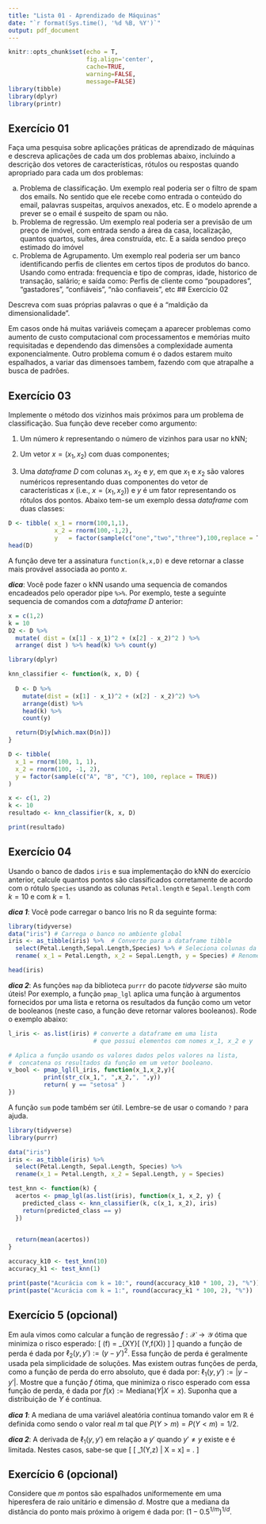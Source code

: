 ```yaml
---
title: "Lista 01 - Aprendizado de Máquinas"
date: "`r format(Sys.time(), '%d %B, %Y')`"
output: pdf_document
---
```


```r
knitr::opts_chunk$set(echo = T,
                      fig.align='center',
                      cache=TRUE,
                      warning=FALSE,
                      message=FALSE)
library(tibble)
library(dplyr)
library(printr)
```

## Exercício 01

Faça uma pesquisa sobre aplicações práticas de aprendizado de máquinas e 
descreva aplicações de cada um dos problemas abaixo, incluindo a descrição
dos vetores de características, rótulos ou respostas quando apropriado para
cada um dos problemas:

a) Problema de classificação.
  Um exemplo real poderia ser o filtro de spam dos emails. No sentido que ele recebe como entrada o conteúdo do email, palavras suspeitas, arquivos anexados, etc. E o modelo aprende a prever se o email é suspeito de spam ou não.
b) Problema de regressão.
  Um exemplo real poderia ser a previsão de um preço de imóvel, com entrada sendo a área da casa, localização, quantos quartos, suítes, área construída, etc. E a saída sendoo preço estimado do imóvel
c) Problema de Agrupamento.
  Um exemplo real poderia ser um banco identificando perfis de clientes em certos tipos de produtos do banco. Usando como entrada: frequencia e tipo de compras, idade, historico de transação, salário; e saída como: Perfis de cliente como "poupadores", "gastadores", "confiáveis", "não confiaveis", etc
## Exercício 02

Descreva com suas próprias palavras o que é a "maldição da dimensionalidade".
  
  Em casos onde há muitas variáveis começam a aparecer problemas como aumento de custo computacional com processamentos e memórias muito requisitadas e dependendo das dimensões a complexidade aumenta exponencialmente. Outro problema comum é o dados estarem muito espalhados, a variar das dimensoes tambem, fazendo com que atrapalhe a busca de padrões.

## Exercício 03

Implemente o método dos vizinhos mais próximos para um problema de
classificação. Sua função deve receber como argumento:

1) Um número $k$ representando o número de vizinhos para usar no kNN;

1) Um vetor $x = (x_1,x_2)$ com duas componentes;

2) Uma *dataframe* $D$ com colunas $x_1$, $x_2$ e $y$, em que $x_1$ e $x_2$ são 
valores numéricos representando duas componentes do vetor de características $x$
(i.e., $x = (x_1,x_2)$) e $y$ é um fator representando os rótulos dos pontos.
Abaixo tem-se um exemplo dessa *dataframe* com duas classes:
```r
D <- tibble( x_1 = rnorm(100,1,1),
             x_2 = rnorm(100,-1,2),
             y   = factor(sample(c("one","two","three"),100,replace = T)))
head(D)
```

A função deve ter a assinatura `function(k,x,D)` e deve 
retornar a classe mais provável associada ao ponto $x$.

***dica***: Você pode fazer o kNN usando uma sequencia de comandos encadeados
pelo operador pipe `%>%`. Por exemplo, teste a seguinte sequencia de 
comandos com a *dataframe* $D$ anterior:
```r
x = c(1,2)
k = 10
D2 <- D %>%
  mutate( dist = (x[1] - x_1)^2 + (x[2] - x_2)^2 ) %>%
  arrange( dist ) %>% head(k) %>% count(y)
```

```r
library(dplyr)

knn_classifier <- function(k, x, D) {
  
  D <- D %>%
    mutate(dist = (x[1] - x_1)^2 + (x[2] - x_2)^2) %>% 
    arrange(dist) %>% 
    head(k) %>%       
    count(y)            

  return(D$y[which.max(D$n)])
}

D <- tibble(
  x_1 = rnorm(100, 1, 1),
  x_2 = rnorm(100, -1, 2),
  y = factor(sample(c("A", "B", "C"), 100, replace = TRUE))
)

x <- c(1, 2)  
k <- 10       
resultado <- knn_classifier(k, x, D)

print(resultado)

```




## Exercício 04

Usando o banco de dados `iris` e sua implementação do kNN do exercício anterior,
calcule quantos pontos são classificados corretamente
de acordo com o rótulo `Species` usando
as colunas `Petal.length` e `Sepal.length` com $k = 10$ e com $k = 1$. 

***dica 1***: Você pode carregar o banco Iris no R da seguinte forma:
```r
library(tidyverse)
data("iris") # Carrega o banco no ambiente global
iris <- as_tibble(iris) %>%  # Converte para a dataframe tibble
  select(Petal.Length,Sepal.Length,Species) %>% # Seleciona colunas da dataframe
  rename( x_1 = Petal.Length, x_2 = Sepal.Length, y = Species) # Renomeia as colunas

head(iris)
```

***dica 2***: As funções `map` da biblioteca `purrr` do pacote *tidyverse* são muito
úteis! Por exemplo, a função `pmap_lgl` aplica uma função à argumentos fornecidos
por uma lista e retorna os resultados da função como um vetor de booleanos 
(neste caso, a função deve retornar valores booleanos). Rode o exemplo 
abaixo:
```r
l_iris <- as.list(iris) # converte a dataframe em uma lista
                        # que possui elementos com nomes x_1, x_2 e y

# Aplica a função usando os valores dados pelos valores na lista,
#  concatena os resultados da função em um vetor booleano.
v_bool <- pmap_lgl(l_iris, function(x_1,x_2,y){
          print(str_c(x_1,", ",x_2,", ",y))
          return( y == "setosa" )
})
```
A função `sum` pode também ser útil. Lembre-se de usar o comando `?` para ajuda.

```r
library(tidyverse)
library(purrr)

data("iris")
iris <- as_tibble(iris) %>%
  select(Petal.Length, Sepal.Length, Species) %>%
  rename(x_1 = Petal.Length, x_2 = Sepal.Length, y = Species)

test_knn <- function(k) {
  acertos <- pmap_lgl(as.list(iris), function(x_1, x_2, y) {
    predicted_class <- knn_classifier(k, c(x_1, x_2), iris)
    return(predicted_class == y)
  })

  
  return(mean(acertos))
}

accuracy_k10 <- test_knn(10)
accuracy_k1 <- test_knn(1)

print(paste("Acurácia com k = 10:", round(accuracy_k10 * 100, 2), "%"))
print(paste("Acurácia com k = 1:", round(accuracy_k1 * 100, 2), "%"))

```



## Exercício 5 (opcional)

Em aula vimos como calcular a função de regressão $f:\mathcal{X}\rightarrow
\mathcal{Y}$ ótima que minimiza o risco esperado:
\[
  \mathcal{R}(f) = \mathbb{E}_{XY}[ \ell(Y,f(X)) ]
\]
quando a função de perda é dada por $\ell_2(y,y') := (y-y')^2$. Essa função de 
perda é geralmente usada pela simplicidade de soluções. Mas existem outras
funções de perda, como a função de perda do erro absoluto, que é dada por:
$\ell_1(y,y') := |y-y'|$. Mostre que a função $f$ ótima, que minimiza o 
risco esperado com essa função de perda, é dada por 
$f(x):= \mbox{Mediana}(Y| X= x)$. Suponha que a distribuição de $Y$ é
contínua.

***dica 1***: A mediana de uma variável aleatória contínua tomando valor
em $\mathbb{R}$ é definida como sendo o valor real $m$ tal que $P( Y > m) = P(Y < m) = 1/2$.

***dica 2***: A derivada de $\ell_1(y,y')$ em relação a $y'$ quando $y' \neq y$
existe e é limitada. Nestes casos, sabe-se que
\[
  \frac{\partial}{\partial z}\mathbb{E}[ \ell_1(Y,z) | X = x] = 
  \mathbb{E}\Big[ \frac{\partial}{\partial z} \ell_1(Y,z) \Big| X = x\Big].
\]

## Exercício 6 (opcional)

Considere que $m$ pontos são espalhados uniformemente em uma hiperesfera de raio unitário e dimensão $d$.
Mostre que a mediana da distância do ponto mais próximo à origem é dada por: $(1-0.5^{1/m})^{1/d}$.
